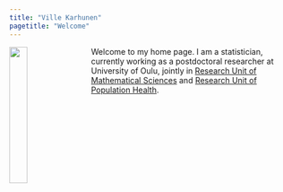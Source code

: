 ```yaml
---
title: "Ville Karhunen"
pagetitle: "Welcome"
---
```


<!--

https://rstudio.github.io/distill/publish_website.html

setwd("my-website/")
rmarkdown::render_site("about.Rmd")


rm(list=ls())
rmarkdown::render_site()

To commit:
Terminal:
git add -A
https://community.rstudio.com/t/blogdown-unable-to-stage-and-commit/6621/4
-->

<img src="figures/img1.jpg" style="width:25%; margin-right: 20px" align="left">

Welcome to my home page.
I am a statistician, currently working as a postdoctoral researcher at University of Oulu, jointly in [Research Unit of Mathematical Sciences](https://www.oulu.fi/mathematics/) and [Research Unit of Population Health](https://www.oulu.fi/en/university/faculties-and-units/faculty-medicine/research-unit-population-health).

